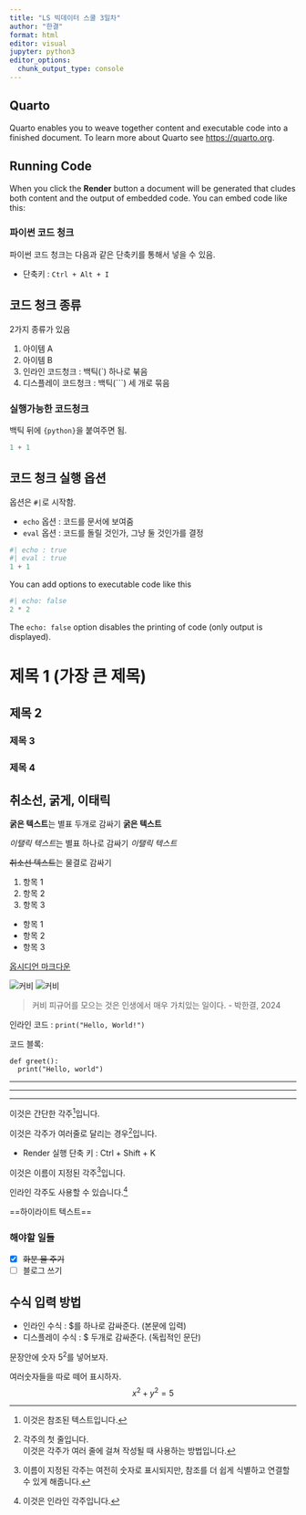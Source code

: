```yaml
---
title: "LS 빅데이터 스쿨 3일차"
author: "한결"
format: html
editor: visual
jupyter: python3
editor_options: 
  chunk_output_type: console
---
```


## Quarto

Quarto enables you to weave together content and executable code into a finished document. To learn more about Quarto see <https://quarto.org>.

## Running Code

When you click the **Render** button a document will be generated that cludes both content and the output of embedded code. You can embed code like this:

### 파이썬 코드 청크

파이썬 코드 청크는 다음과 같은 단축키를 통해서 넣을 수 있음.

* 단축키 : `Ctrl + Alt + I`

## 코드 청크 종류

2가지 종류가 있음

1. 아이템 A
1. 아이템 B
1. 인라인 코드청크 : 백틱(`) 하나로 붂음
1. 디스플레이 코드청크 : 백틱(```) 세 개로 묶음

### 실행가능한 코드청크

백틱 뒤에 `{python}`을 붙여주면 됨.

```python
1 + 1
```

## 코드 청크 실행 옵션

옵션은 `#|`로 시작함.

* `echo` 옵션 : 코드를 문서에 보여줌
* `eval` 옵션 : 코드를 돌릴 것인가, 그냥 둘 것인가를 결정

```python
#| echo : true
#| eval : true
1 + 1
```


You can add options to executable code like this

```python
#| echo: false
2 * 2
```

The `echo: false` option disables the printing of code (only output is displayed).

# 제목 1 (가장 큰 제목)
## 제목 2
### 제목 3
### 제목 4

## 취소선, 굵게, 이태릭

**굵은 텍스트**는 별표 두개로 감싸기
__굵은 텍스트__

*이탤릭 텍스트*는 별표 하나로 감싸기
_이탤릭 텍스트_

~~취소선 텍스트~~는 물결로 감싸기

1. 항목 1
2. 항목 2
3. 항목 3

- 항목 1
+ 항목 2
* 항목 3

[옵시디언 마크다운](https://statisticsplaybook.com/obsidian-markdown-cheatsheet/)

![커비](https://cdn.gamemeca.com/data_center/247/466/20220720175723.jpg)
![커비](커비.png)

> 커비 피규어를 모으는 것은 인생에서 매우 가치있는 일이다.
\- 박한결, 2024

인라인 코드 : `print("Hello, World!")`

코드 블록:
```
def greet():
  print("Hello, world")
```

---
___
***

이것은 간단한 각주[^1]입니다.

[^1]: 이것은 참조된 텍스트입니다.

이것은 각주가 여러줄로 달리는 경우[^2]입니다.

[^2]: 각주의 첫 줄입니다.  
  이것은 각주가 여러 줄에 걸쳐 작성될 때 사용하는 방법입니다.

* Render 실행 단축 키 : Ctrl + Shift + K

이것은 이름이 지정된 각주[^note]입니다.

[^note]: 이름이 지정된 각주는 여전히 숫자로 표시되지만, 참조를 더 쉽게 식별하고 연결할 수 있게 해줍니다.

인라인 각주도 사용할 수 있습니다.^[이것은 인라인 각주입니다.]

==하이라이트 텍스트==

### 해야할 일들
- [x] ~~화분 물 주기~~
- [ ] 블로그 쓰기

## 수식 입력 방법

* 인라인 수식 : $를 하나로 감싸준다. (본문에 입력)
* 디스플레이 수식 : $ 두개로 감싸준다. (독립적인 문단)

문장안에 숫자 $5^2$를 넣어보자. 

여러숫자들을 따로 떼어 표시하자.
$$
x^2 + y^2 = 5
$$
